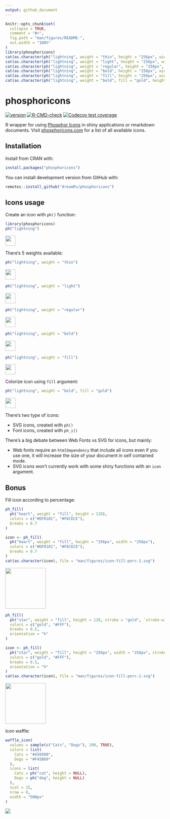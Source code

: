 ```yaml
---
output: github_document
---
```


<!-- README.md is generated from README.Rmd. Please edit that file -->

```r
knitr::opts_chunk$set(
  collapse = TRUE,
  comment = "#>",
  fig.path = "man/figures/README-",
  out.width = "100%"
)
library(phosphoricons)
cat(as.character(ph("lightning", weight = "thin", height = "256px", width = "256px")), file = "man/figures/lightning-thin.svg")
cat(as.character(ph("lightning", weight = "light", height = "256px", width = "256px")), file = "man/figures/lightning-light.svg")
cat(as.character(ph("lightning", weight = "regular", height = "256px", width = "256px")), file = "man/figures/lightning-regular.svg")
cat(as.character(ph("lightning", weight = "bold", height = "256px", width = "256px")), file = "man/figures/lightning-bold.svg")
cat(as.character(ph("lightning", weight = "fill", height = "256px", width = "256px")), file = "man/figures/lightning-fill.svg")
cat(as.character(ph("lightning", weight = "bold", fill = "gold", height = "256px", width = "256px")), file = "man/figures/lightning-bold-gold.svg")
```

# phosphoricons

<!-- badges: start -->
[![version](http://www.r-pkg.org/badges/version/phosphoricons)](https://CRAN.R-project.org/package=phosphoricons)
[![R-CMD-check](https://github.com/dreamRs/phosphoricons/workflows/R-CMD-check/badge.svg)](https://github.com/dreamRs/phosphoricons/actions)
[![Codecov test coverage](https://codecov.io/gh/dreamRs/phosphoricons/branch/master/graph/badge.svg)](https://codecov.io/gh/dreamRs/phosphoricons?branch=master)
<!-- badges: end -->

R wrapper for using [Phosphor Icons](https://github.com/phosphor-icons/phosphor-icons) in shiny applications or rmarkdown documents. Visit [phosphoricons.com](https://phosphoricons.com/) for a list of all available icons.

## Installation

Install from CRAN with:

```r
install.packages("phosphoricons")
```

You can install development version from GitHub with:

```r
remotes::install_github("dreamRs/phosphoricons")
```


## Icons usage

Create an icon with `ph()` function:

```r
library(phosphoricons)
ph("lightning")
```
![](man/figures/lightning-light.svg){height=32}


There's 5 weights available:

```r
ph("lightning", weight = "thin")
```
![](man/figures/lightning-thin.svg){height=32}
```r
ph("lightning", weight = "light")
```
![](man/figures/lightning-light.svg){height=32}
```r
ph("lightning", weight = "regular")
```
![](man/figures/lightning-regular.svg){height=32}
```r
ph("lightning", weight = "bold")
```
![](man/figures/lightning-bold.svg){height=32}
```r
ph("lightning", weight = "fill")
```
![](man/figures/lightning-fill.svg){height=32}

Colorize icon using `fill` argument:

```r
ph("lightning", weight = "bold", fill = "gold")
```
![](man/figures/lightning-bold-gold.svg){height=32}



There's two type of icons:

* SVG icons, created with `ph()`
* Font icons, created with `ph_i()`

There's a big debate between Web Fonts vs SVG for icons, but mainly:

* Web fonts require an `htmlDependency` that include all icons even if you use one, it will increase the size of your document in self contained mode.
* SVG icons won't currently work with some shiny functions with an `icon` argument.


## Bonus

Fill icon according to percentage:

```r
ph_fill(
  ph("heart", weight = "fill", height = 128),
  colors = c("#DF0101", "#F6CECE"),
  breaks = 0.7
)
```

```r
icon <- ph_fill(
  ph("heart", weight = "fill", height = "256px", width = "256px"),
  colors = c("#DF0101", "#F6CECE"),
  breaks = 0.7
)
cat(as.character(icon), file = "man/figures/icon-fill-perc-1.svg")
```
![](man/figures/icon-fill-perc-1.svg){height=128}


```r
ph_fill(
  ph("star", weight = "fill", height = 128, stroke = "gold", `stroke-width` = 10),
  colors = c("gold", "#FFF"),
  breaks = 0.5,
  orientation = "h"
)
```

```r
icon <- ph_fill(
  ph("star", weight = "fill", height = "256px", width = "256px", stroke = "gold", `stroke-width` = 10),
  colors = c("gold", "#FFF"),
  breaks = 0.5,
  orientation = "h"
)
cat(as.character(icon), file = "man/figures/icon-fill-perc-2.svg")
```
![](man/figures/icon-fill-perc-2.svg){height=128}




Icon waffle:

```r
waffle_icon(
  values = sample(c("Cats", "Dogs"), 200, TRUE),
  colors = list(
    Cats = "#456990",
    Dogs = "#F45B69"
  ),
  icons = list(
    Cats = ph("cat", height = NULL),
    Dogs = ph("dog", height = NULL)
  ),
  ncol = 15,
  nrow = 8,
  width = "500px"
)
```
![](man/figures/waffle.png)


